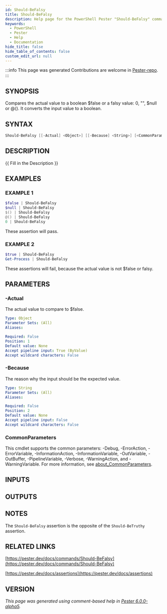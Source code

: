 ```yaml
---
id: Should-BeFalsy
title: Should-BeFalsy
description: Help page for the PowerShell Pester "Should-BeFalsy" command
keywords:
  - PowerShell
  - Pester
  - Help
  - Documentation
hide_title: false
hide_table_of_contents: false
custom_edit_url: null
---
```


:::info This page was generated
Contributions are welcome in [Pester-repo](https://github.com/pester/pester).
:::

## SYNOPSIS

Compares the actual value to a boolean $false or a falsy value: 0, "", $null or @().
It converts the input value to a boolean.

## SYNTAX

```powershell
Should-BeFalsy [[-Actual] <Object>] [[-Because] <String>] [<CommonParameters>]
```

## DESCRIPTION

\{\{ Fill in the Description \}\}

## EXAMPLES

### EXAMPLE 1

```powershell
$false | Should-BeFalsy
$null | Should-BeFalsy
$() | Should-BeFalsy
@() | Should-BeFalsy
0 | Should-BeFalsy
```

These assertion will pass.

### EXAMPLE 2

```powershell
$true | Should-BeFalsy
Get-Process | Should-BeFalsy
```

These assertions will fail, because the actual value is not $false or falsy.

## PARAMETERS

### -Actual

The actual value to compare to $false.

```yaml
Type: Object
Parameter Sets: (All)
Aliases:

Required: False
Position: 1
Default value: None
Accept pipeline input: True (ByValue)
Accept wildcard characters: False
```

### -Because

The reason why the input should be the expected value.

```yaml
Type: String
Parameter Sets: (All)
Aliases:

Required: False
Position: 2
Default value: None
Accept pipeline input: False
Accept wildcard characters: False
```

### CommonParameters

This cmdlet supports the common parameters: -Debug, -ErrorAction, -ErrorVariable, -InformationAction, -InformationVariable, -OutVariable, -OutBuffer, -PipelineVariable, -Verbose, -WarningAction, and -WarningVariable. For more information, see [about_CommonParameters](http://go.microsoft.com/fwlink/?LinkID=113216).

## INPUTS

## OUTPUTS

## NOTES

The `Should-BeFalsy` assertion is the opposite of the `Should-BeTruthy` assertion.

## RELATED LINKS

[https://pester.dev/docs/commands/Should-BeFalsy](https://pester.dev/docs/commands/Should-BeFalsy)

[https://pester.dev/docs/assertions](https://pester.dev/docs/assertions)

## VERSION

*This page was generated using comment-based help in [Pester 6.0.0-alpha5](https://github.com/pester/pester).*

